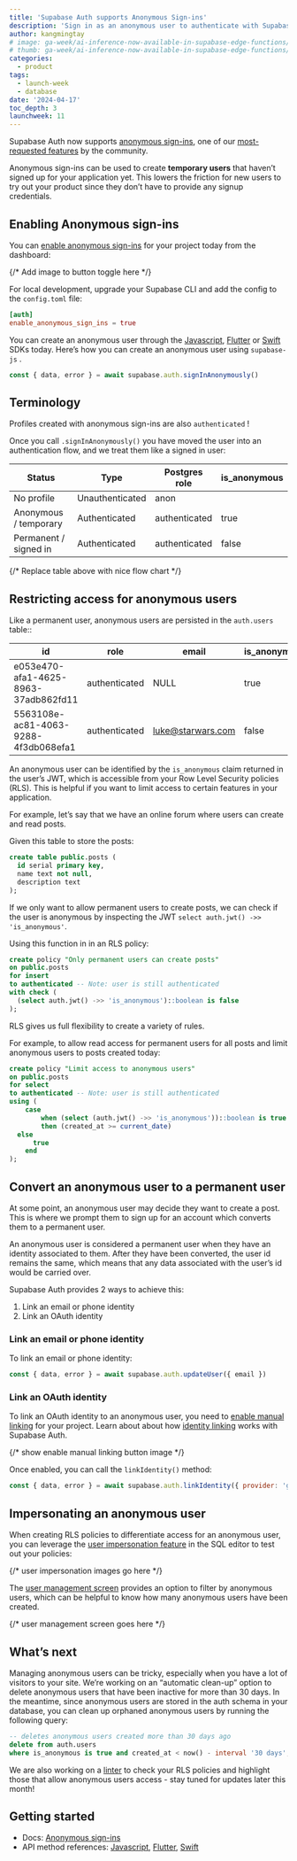 ```yaml
---
title: 'Supabase Auth supports Anonymous Sign-ins'
description: 'Sign in as an anonymous user to authenticate with Supabase'
author: kangmingtay
# image: ga-week/ai-inference-now-available-in-supabase-edge-functions/og.jpg
# thumb: ga-week/ai-inference-now-available-in-supabase-edge-functions/thumb.jpg
categories:
  - product
tags:
  - launch-week
  - database
date: '2024-04-17'
toc_depth: 3
launchweek: 11
---
```


Supabase Auth now supports [anonymous sign-ins](/docs/guides/auth/auth-anonymous), one of our [most-requested features](https://github.com/supabase/auth/issues/68) by the community.

Anonymous sign-ins can be used to create **temporary users** that haven’t signed up for your application yet. This lowers the friction for new users to try out your product since they don’t have to provide any signup credentials.

[](https://www.youtube.com/watch?v=VNQd2oDAM9g)

## Enabling Anonymous sign-ins

You can [enable anonymous sign-ins](/dashboard/project/_/settings/auth) for your project today from the dashboard:

{/* Add image to button toggle here */}

For local development, upgrade your Supabase CLI and add the config to the `config.toml` file:

```toml
[auth]
enable_anonymous_sign_ins = true
```

You can create an anonymous user through the [Javascript](/docs/reference/javascript/auth-signinanonymously), [Flutter](/docs/reference/dart/auth-signinanonymously) or [Swift](/docs/reference/swift/auth-signinanonymously) SDKs today. Here’s how you can create an anonymous user using `supabase-js` .

```jsx
const { data, error } = await supabase.auth.signInAnonymously()
```

## Terminology

Profiles created with anonymous sign-ins are also `authenticated` !

Once you call `.signInAnonymously()` you have moved the user into an authentication flow, and we treat them like a signed in user:

| Status                | Type            | Postgres role | is_anonymous |
| --------------------- | --------------- | ------------- | ------------ |
| No profile            | Unauthenticated | anon          |              |
| Anonymous / temporary | Authenticated   | authenticated | true         |
| Permanent / signed in | Authenticated   | authenticated | false        |

{/* Replace table above with nice flow chart */}

## Restricting access for anonymous users

Like a permanent user, anonymous users are persisted in the `auth.users` table::

| id                                   | role          | email             | is_anonymous |
| ------------------------------------ | ------------- | ----------------- | ------------ |
| e053e470-afa1-4625-8963-37adb862fd11 | authenticated | NULL              | true         |
| 5563108e-ac81-4063-9288-4f3db068efa1 | authenticated | luke@starwars.com | false        |

An anonymous user can be identified by the `is_anonymous` claim returned in the user’s JWT, which is accessible from your Row Level Security policies (RLS). This is helpful if you want to limit access to certain features in your application.

For example, let’s say that we have an online forum where users can create and read posts.

Given this table to store the posts:

```sql
create table public.posts (
  id serial primary key,
  name text not null,
  description text
);
```

If we only want to allow permanent users to create posts, we can check if the user is anonymous by inspecting the JWT `select auth.jwt() ->> 'is_anonymous'`.

Using this function in in an RLS policy:

```sql
create policy "Only permanent users can create posts"
on public.posts
for insert
to authenticated -- Note: user is still authenticated
with check (
  (select auth.jwt() ->> 'is_anonymous')::boolean is false
);
```

RLS gives us full flexibility to create a variety of rules.

For example, to allow read access for permanent users for all posts and limit anonymous users to posts created today:

```sql
create policy "Limit access to anonymous users"
on public.posts
for select
to authenticated -- Note: user is still authenticated
using (
	case
		when (select (auth.jwt() ->> 'is_anonymous'))::boolean is true
		then (created_at >= current_date)
  else
	  true
	end
);
```

## Convert an anonymous user to a permanent user

At some point, an anonymous user may decide they want to create a post. This is where we prompt them to sign up for an account which converts them to a permanent user.

<Admonition type='note'>

An anonymous user is considered a permanent user when they have an identity associated to them. After they have been converted, the user id remains the same, which means that any data associated with the user’s id would be carried over.

</Admonition>

Supabase Auth provides 2 ways to achieve this:

1. Link an email or phone identity
2. Link an OAuth identity

### Link an email or phone identity

To link an email or phone identity:

```jsx
const { data, error } = await supabase.auth.updateUser({ email })
```

### Link an OAuth identity

To link an OAuth identity to an anonymous user, you need to [enable manual linking](/dashboard/project/_/settings/auth) for your project. Learn about about how [identity linking](/docs/guides/auth/auth-identity-linking) works with Supabase Auth.

{/* show enable manual linking button image */}

Once enabled, you can call the `linkIdentity()` method:

```jsx
const { data, error } = await supabase.auth.linkIdentity({ provider: 'google' })
```

## Impersonating an anonymous user

When creating RLS policies to differentiate access for an anonymous user, you can leverage the [user impersonation feature](/blog/studio-introducing-assistant) in the SQL editor to test out your policies:

{/* user impersonation images go here */}

The [user management screen](/dashboard/project/_/auth/users) provides an option to filter by anonymous users, which can be helpful to know how many anonymous users have been created.

{/* user management screen goes here */}

## What’s next

Managing anonymous users can be tricky, especially when you have a lot of visitors to your site. We’re working on an “automatic clean-up” option to delete anonymous users that have been inactive for more than 30 days. In the meantime, since anonymous users are stored in the auth schema in your database, you can clean up orphaned anonymous users by running the following query:

```sql
-- deletes anonymous users created more than 30 days ago
delete from auth.users
where is_anonymous is true and created_at < now() - interval '30 days';
```

We are also working on a [linter](https://github.com/supabase/splinter/pull/28) to check your RLS policies and highlight those that allow anonymous users access - stay tuned for updates later this month!

## Getting started

- Docs: [Anonymous sign-ins](/docs/guides/auth/auth-anonymous)
- API method references: [Javascript](/docs/reference/javascript/auth-signinanonymously), [Flutter](/docs/reference/dart/auth-signinanonymously), [Swift](/docs/reference/swift/auth-signinanonymously)
